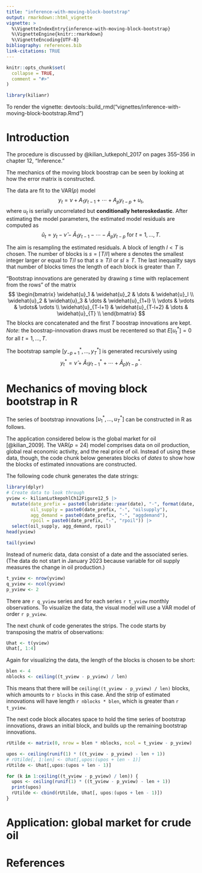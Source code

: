 ```yaml
---
title: "inference-with-moving-block-bootstrap"
output: rmarkdown::html_vignette
vignette: >
  %\VignetteIndexEntry{inference-with-moving-block-bootstrap}
  %\VignetteEngine{knitr::rmarkdown}
  %\VignetteEncoding{UTF-8}
bibliography: references.bib  
link-citations: TRUE
---
```


```r
knitr::opts_chunk$set(
  collapse = TRUE,
  comment = "#>"
)
```

```r
library(kilianr)
```

To render the vignette:
devtools::build_rmd("vignettes/inference-with-moving-block-bootstrap.Rmd")

# Introduction

The procedure is discussed by @kilian_lutkepohl_2017 on
pages 355--356 in chapter 12, "Inference."

The mechanics of the moving block boostrap can be seen
by looking at how the error matrix is constructed.

The data are fit to the VAR($p$) model
$$
y_t = \nu + A_1 y_{t-1} + \cdots + A_p y_{t-p} + u_t,
$$
where $u_t$ is serially uncorrelated but **conditionally heteroskedastic**.
After estimating the model parameters,
the estimated model residuals are computed as
$$
 \widehat{u}_t = y_t - \widehat{\nu} - \widehat{A}_1 y_{t-1} - \cdots - \widehat{A}_p y_{t-p} \text{ for } t=1,\dots,T.
$$

The aim is resampling the estimated residuals.
A block of length $l < T$ is chosen.
The number of blocks is $s = \lceil T / l \rceil$
where $s$ denotes the smallest integer larger or equal to $T / l$ so that
$s \geq T / l$ or $sl \geq T$.
The last inequality says that number of blocks times the length of each block is greater than $T$.

"Bootstrap innovations are generated by drawing $s$ time with replacement
from the rows" of the matrix
$$
\begin{bmatrix}
\widehat{u}_1 & \widehat{u}_2 & \dots & \widehat{u}_l \\
\widehat{u}_2 & \widehat{u}_3 & \dots & \widehat{u}_{1+l} \\
\vdots        & \vdots        & \vdots& \vdots \\
\widehat{u}_{T-l+1} & \widehat{u}_{T-l+2} & \dots & \widehat{u}_{T} \\
\end{bmatrix}
$$
The blocks are concatenated and the first $T$ boostrap innovations are kept.
*Note*: the boostrap-innovation draws must be recentered so that
$E \left[ u_t^* \right] = 0$ for all $t=1,\dots,T$.

The bootstrap sample $\left[ y_{-p+1}^*,\dots,y_{T}^*\right]$ is generated
recursively using
$$
y_t^* = \widehat{\nu} + \widehat{A}_1 y_{t-1}^* + \cdots + \widehat{A}_p y_{t-p}^*.
$$

# Mechanics of moving block bootstrap in R

The series of bootstrap innovations $\left[ u_1^*, \dots, u_T^* \right]$ 
can be constructed in R as follows. 

The application considered below is the global market for oil [@kilian_2009].
The VAR($p = 24$) model comprises data on 
oil production, global real economic activity, and the real price of oil.
Instead of using these data, though,
the code chunk below 
generates blocks of *dates* to show how the blocks of estimated innovations are constructed.

The following code chunk generates the date strings:
```r
library(dplyr)
# Create data to look through
yview <- kilianLutkepohlCh12Figure12_5 |> 
  mutate(date_prefix = paste0(lubridate::year(date), "-", format(date, "%m")),
         oil_supply = paste0(date_prefix, "-", "oilsupply"),
         agg_demand = paste0(date_prefix, "-", "aggdemand"),
         rpoil = paste0(date_prefix, "-", "rpoil")) |> 
  select(oil_supply, agg_demand, rpoil)
head(yview)
```

```r
tail(yview)
```

Instead of numeric data,
data consist of a date and the associated series.
(The data do not start in January 2023 because variable for oil supply measures
the change in oil production.)

```r
t_yview <- nrow(yview)
q_yview <- ncol(yview)
p_yview <- 2
```

There are 
`r q_yview` series and for each series
`r t_yview` monthly observations.
To visualize the data,
the visual model will use a VAR model of order `r p_yview`.

The next chunk of code generates the strips.
The code starts by transposing the matrix of observations:
```r
Uhat <- t(yview)
Uhat[, 1:4]
```
Again for visualizing the data,
the length of the blocks is chosen to be short:
```r
blen <- 4
nblocks <- ceiling((t_yview - p_yview) / len)
```

This means that there will be `ceiling((t_yview - p_yview) / len)` blocks,
which amounts to `r blocks` in this case.
And the strip of estimated innovations will have length `r nblocks * blen`,
which is greater than `r t_yview`.

The next code block 
allocates space to hold the time series of bootstrap innovations,
draws an initial block, and
builds up the remaining bootstrap innovations.
```r
rUtilde <- matrix(0, nrow = blen * nblocks, ncol = t_yview - p_yview)

upos <- ceiling(runif(1) * ((t_yview - p_yview) - len + 1))
# rUtilde[, 1:len] <- Uhat[,upos:(upos + len - 1)]
rUtilde <- Uhat[,upos:(upos + len - 1)]

for (k in 1:ceiling((t_yview - p_yview) / len)) {
  upos <- ceiling(runif(1) * ((t_yview - p_yview) - len + 1))
  print(upos)
  rUtilde <- cbind(rUtilde, Uhat[, upos:(upos + len - 1)])
}
```



# Application: global market for crude oil

# References
